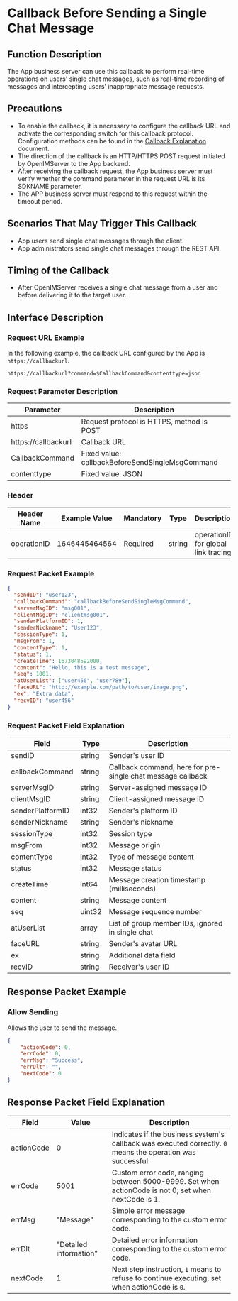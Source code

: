 # Callback Before Sending a Single Chat Message

## Function Description
The App business server can use this callback to perform real-time operations on users' single chat messages, such as real-time recording of messages and intercepting users' inappropriate message requests.

## Precautions
- To enable the callback, it is necessary to configure the callback URL and activate the corresponding switch for this callback protocol. Configuration methods can be found in the [Callback Explanation](../introduction) document.
- The direction of the callback is an HTTP/HTTPS POST request initiated by OpenIMServer to the App backend.
- After receiving the callback request, the App business server must verify whether the command parameter in the request URL is its SDKNAME parameter.
- The APP business server must respond to this request within the timeout period.

## Scenarios That May Trigger This Callback
- App users send single chat messages through the client.
- App administrators send single chat messages through the REST API.

## Timing of the Callback
- After OpenIMServer receives a single chat message from a user and before delivering it to the target user.

## Interface Description

### Request URL Example
In the following example, the callback URL configured by the App is `https://callbackurl`.
```plaintext
https://callbackurl?command=$CallbackCommand&contenttype=json
```

### Request Parameter Description

| Parameter            | Description                                          |
|----------------------|------------------------------------------------------|
| https               | Request protocol is HTTPS, method is POST            |
| https://callbackurl | Callback URL                                         |
| CallbackCommand     | Fixed value: callbackBeforeSendSingleMsgCommand      |
| contenttype         | Fixed value: JSON                                    |

### Header
| Header Name | Example Value | Mandatory | Type   | Description                         |
|-------------|---------------|-----------|--------|-------------------------------------|
| operationID | 1646445464564 | Required  | string | operationID for global link tracing |

### Request Packet Example
```json
{
  "sendID": "user123",
  "callbackCommand": "callbackBeforeSendSingleMsgCommand",
  "serverMsgID": "msg001",
  "clientMsgID": "clientmsg001",
  "senderPlatformID": 1,
  "senderNickname": "User123",
  "sessionType": 1,
  "msgFrom": 1,
  "contentType": 1,
  "status": 1,
  "createTime": 1673048592000,
  "content": "Hello, this is a test message",
  "seq": 1001,
  "atUserList": ["user456", "user789"],
  "faceURL": "http://example.com/path/to/user/image.png",
  "ex": "Extra data",
  "recvID": "user456"
}
```

### Request Packet Field Explanation

| Field            | Type    | Description                                     |
|------------------|---------|-------------------------------------------------|
| sendID           | string  | Sender's user ID                                |
| callbackCommand  | string  | Callback command, here for pre-single chat message callback |
| serverMsgID      | string  | Server-assigned message ID                      |
| clientMsgID      | string  | Client-assigned message ID                      |
| senderPlatformID | int32   | Sender's platform ID                            |
| senderNickname   | string  | Sender's nickname                               |
| sessionType      | int32   | Session type                                    |
| msgFrom          | int32   | Message origin                                  |
| contentType      | int32   | Type of message content                         |
| status           | int32   | Message status                                  |
| createTime       | int64   | Message creation timestamp (milliseconds)       |
| content          | string  | Message content                                 |
| seq              | uint32  | Message sequence number                         |
| atUserList       | array   | List of group member IDs, ignored in single chat |
| faceURL          | string  | Sender's avatar URL                             |
| ex               | string  | Additional data field                           |
| recvID           | string  | Receiver's user ID                              |

## Response Packet Example

### Allow Sending
Allows the user to send the message.

```json
{
    "actionCode": 0,
    "errCode": 0,
    "errMsg": "Success",
    "errDlt": "",
    "nextCode": 0
}
```

## Response Packet Field Explanation

| Field       | Value | Description                                              |
|-------------|-------|----------------------------------------------------------|
| actionCode  | 0     | Indicates if the business system's callback was executed correctly. `0` means the operation was successful. |
| errCode     | 5001  | Custom error code, ranging between 5000-9999. Set when actionCode is not 0; set when nextCode is 1. |
| errMsg      | "Message" | Simple error message corresponding to the custom error code. |
| errDlt      |"Detailed information" | Detailed error information corresponding to the custom error code. |
| nextCode    | 1     | Next step instruction, `1` means to refuse to continue executing, set when actionCode is `0`. |